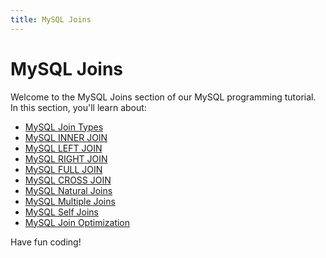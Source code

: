 ```yaml
---
title: MySQL Joins
---
```


# MySQL Joins

Welcome to the MySQL Joins section of our MySQL programming tutorial. In this section, you'll learn about:

- [MySQL Join Types](./0-mysql-join-types.mdx)
- [MySQL INNER JOIN](./1-mysql-inner-join.mdx)
- [MySQL LEFT JOIN](./2-mysql-left-join.mdx)
- [MySQL RIGHT JOIN](./3-mysql-right-join.mdx)
- [MySQL FULL JOIN](./4-mysql-full-join.mdx)
- [MySQL CROSS JOIN](./5-mysql-cross-join.mdx)
- [MySQL Natural Joins](./6-mysql-natural-joins.mdx)
- [MySQL Multiple Joins](./7-mysql-multiple-joins.mdx)
- [MySQL Self Joins](./8-mysql-self-joins.mdx)
- [MySQL Join Optimization](./9-mysql-join-optimization.mdx)

Have fun coding!